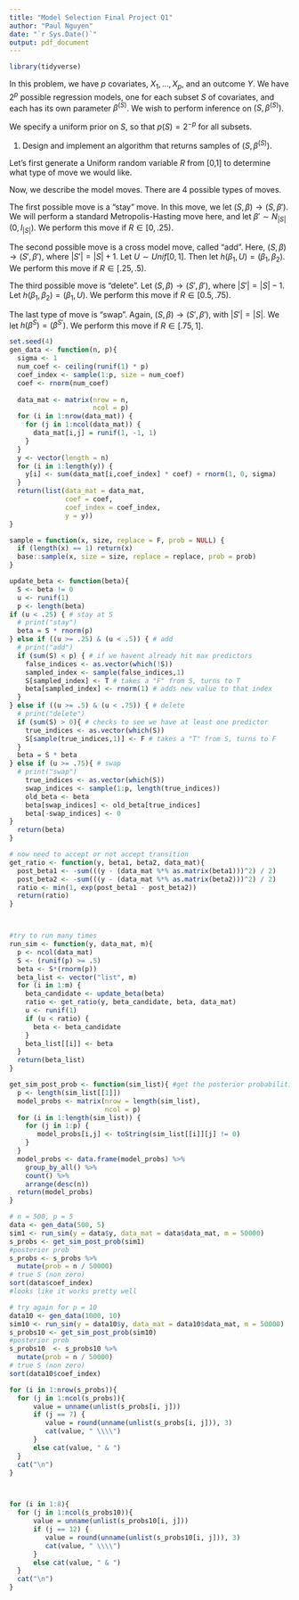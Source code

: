 ```yaml
---
title: "Model Selection Final Project Q1"
author: "Paul Nguyen"
date: "`r Sys.Date()`"
output: pdf_document
---
```


```r
library(tidyverse)
```


In this problem, we have $p$ covariates, $X_1, \ldots, X_p$, and an outcome $Y$. We have $2^p$ possible regression models, one for each subset $S$ of covariates, and each has its own parameter $\beta^{(S)}$. We wish to perform inference on $(S, \beta^{(S)})$.

We specify a uniform prior on $S$, so that $p(S) = 2^{-p}$ for all subsets.

1. Design and implement an algorithm that returns samples of $(S, \beta^{(S)})$.

Let's first generate a Uniform random variable $R$ from [0,1] to determine what type of move we would like.

Now, we describe the model moves. There are 4 possible types of moves. 

The first possible move is a "stay" move. In this move, we let $(S, \beta) \to (S, \beta')$. We will perform a standard Metropolis-Hasting move here, and let $\beta' \sim N_{|S|}(0, I_{|S|})$. We perform this move if $R \in [0, .25)$.

The second possible move is a cross model move, called "add". Here, $(S, \beta) \to (S', \beta')$, where $|S'| = |S|+1$. Let $U \sim Unif[0,1]$. Then let $h(\beta_1, U) = (\beta_1, \beta_2)$. We perform this move if $R \in [.25, .5)$.

The third possible move is "delete". Let $(S, \beta) \to (S', \beta')$, where $|S'| = |S| - 1$. Let $h(\beta_1, \beta_2) = (\beta_1, U)$. We perform this move if $R \in [0.5, .75)$.

The last type of move is "swap". Again, $(S, \beta) \to (S', \beta')$, with $|S'| = |S|$. We let $h(\beta^S) = (\beta^{S'})$. We perform this move if $R \in [.75, 1]$.



```r
set.seed(4)
gen_data <- function(n, p){
  sigma <- 1
  num_coef <- ceiling(runif(1) * p)
  coef_index <- sample(1:p, size = num_coef)
  coef <- rnorm(num_coef)
  
  data_mat <- matrix(nrow = n,
                     ncol = p)
  for (i in 1:nrow(data_mat)) {
    for (j in 1:ncol(data_mat)) {
      data_mat[i,j] = runif(1, -1, 1)
    }
  }
  y <- vector(length = n)
  for (i in 1:length(y)) {
    y[i] <- sum(data_mat[i,coef_index] * coef) + rnorm(1, 0, sigma)
  }
  return(list(data_mat = data_mat,
              coef = coef,
              coef_index = coef_index,
              y = y))
}
```

```r

sample = function(x, size, replace = F, prob = NULL) {
  if (length(x) == 1) return(x)
  base::sample(x, size = size, replace = replace, prob = prob)
}

update_beta <- function(beta){
  S <- beta != 0
  u <- runif(1)
  p <- length(beta)
if (u < .25) { # stay at S
  # print("stay")
  beta = S * rnorm(p)
} else if ((u >= .25) & (u < .5)) { # add
  # print("add")
  if (sum(S) < p) { # if we havent already hit max predictors
    false_indices <- as.vector(which(!S))
    sampled_index <- sample(false_indices,1)
    S[sampled_index] <- T # takes a "F" from S, turns to T
    beta[sampled_index] <- rnorm(1) # adds new value to that index
  }
} else if ((u >= .5) & (u < .75)) { # delete
  # print("delete")
  if (sum(S) > 0){ # checks to see we have at least one predictor
    true_indices <- as.vector(which(S))
    S[sample(true_indices,1)] <- F # takes a "T" from S, turns to F
  }
  beta = S * beta
} else if (u >= .75){ # swap
  # print("swap")
    true_indices <- as.vector(which(S))
    swap_indices <- sample(1:p, length(true_indices))
    old_beta <- beta
    beta[swap_indices] <- old_beta[true_indices]
    beta[-swap_indices] <- 0
}
  return(beta)
}

# now need to accept or not accept transition
get_ratio <- function(y, beta1, beta2, data_mat){
  post_beta1 <- -sum(((y - (data_mat %*% as.matrix(beta1)))^2) / 2)
  post_beta2 <- -sum(((y - (data_mat %*% as.matrix(beta2)))^2) / 2)
  ratio <- min(1, exp(post_beta1 - post_beta2))
  return(ratio)
}



#try to run many times
run_sim <- function(y, data_mat, m){
  p <- ncol(data_mat)
  S <- (runif(p) >= .5)
  beta <- S*(rnorm(p))
  beta_list <- vector("list", m)
  for (i in 1:m) {
    beta_candidate <- update_beta(beta)
    ratio <- get_ratio(y, beta_candidate, beta, data_mat)
    u <- runif(1)
    if (u < ratio) {
      beta <- beta_candidate
    }
    beta_list[[i]] <- beta
  }
  return(beta_list)
}

get_sim_post_prob <- function(sim_list){ #get the posterior probabilities for each set S
  p <- length(sim_list[[1]])
  model_probs <- matrix(nrow = length(sim_list),
                        ncol = p)
  for (i in 1:length(sim_list)) {
    for (j in 1:p) {
       model_probs[i,j] <- toString(sim_list[[i]][j] != 0)
    }
  }
  model_probs <- data.frame(model_probs) %>%
    group_by_all() %>%
    count() %>%
    arrange(desc(n))
  return(model_probs)
}

# n = 500, p = 5
data <- gen_data(500, 5)
sim1 <- run_sim(y = data$y, data_mat = data$data_mat, m = 50000)
s_probs <- get_sim_post_prob(sim1)
#posterior prob
s_probs <- s_probs %>%
  mutate(prob = n / 50000)
# true S (non zero)
sort(data$coef_index)
#looks like it works pretty well

# try again for p = 10
data10 <- gen_data(1000, 10)
sim10 <- run_sim(y = data10$y, data_mat = data10$data_mat, m = 50000)
s_probs10 <- get_sim_post_prob(sim10)
#posterior prob
s_probs10  <- s_probs10 %>%
  mutate(prob = n / 50000)
# true S (non zero)
sort(data10$coef_index)

```



```r
for (i in 1:nrow(s_probs)){
  for (j in 1:ncol(s_probs)){
      value = unname(unlist(s_probs[i, j]))
      if (j == 7) {
         value = round(unname(unlist(s_probs[i, j])), 3)
         cat(value, " \\\\")
      }
      else cat(value, " & ")
  }
  cat("\n")
}



for (i in 1:8){
  for (j in 1:ncol(s_probs10)){
      value = unname(unlist(s_probs10[i, j]))
      if (j == 12) {
         value = round(unname(unlist(s_probs10[i, j])), 3)
         cat(value, " \\\\")
      }
      else cat(value, " & ")
  }
  cat("\n")
}
```

